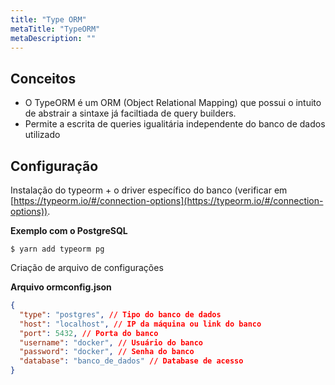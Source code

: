 ```yaml
---
title: "Type ORM"
metaTitle: "TypeORM"
metaDescription: ""
---
```


## Conceitos

- O TypeORM é um ORM (Object Relational Mapping) que possui o intuito de abstrair a sintaxe já faciltiada de query builders.  
- Permite a escrita de queries igualitária independente do banco de dados utilizado

## Configuração

Instalação do typeorm + o driver específico do banco (verificar em [https://typeorm.io/#/connection-options](https://typeorm.io/#/connection-options)).

**Exemplo com o PostgreSQL**

`$ yarn add typeorm pg`

Criação de arquivo de configurações

**Arquivo ormconfig.json**

```json
{
  "type": "postgres", // Tipo do banco de dados
  "host": "localhost", // IP da máquina ou link do banco
  "port": 5432, // Porta do banco
  "username": "docker", // Usuário do banco
  "password": "docker", // Senha do banco
  "database": "banco_de_dados" // Database de acesso
}
```
